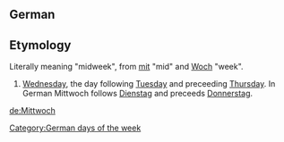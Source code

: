 ==German==
==Etymology==
Literally meaning "midweek", from [[mit]] "mid" and [[Woch]] "week".

#[[Wednesday]], the day following [[Tuesday]] and preceeding [[Thursday]]. In German Mittwoch follows [[Dienstag]] and preceeds [[Donnerstag]].

[[Category:German days of the week]]
[[de:Mittwoch]]
